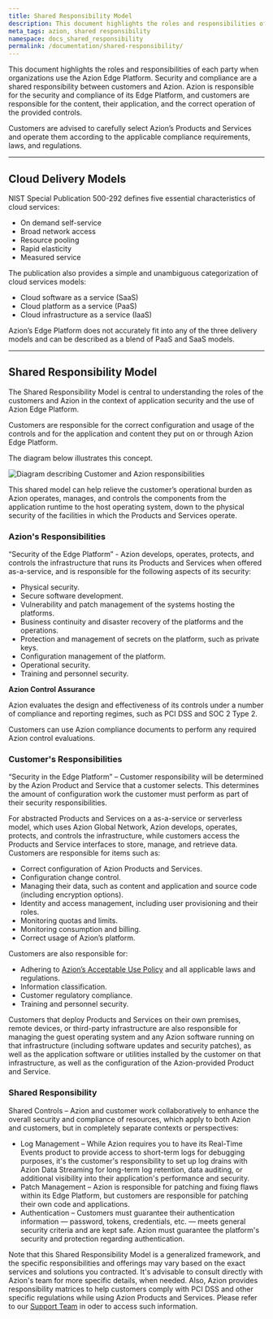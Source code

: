```yaml
---
title: Shared Responsibility Model
description: This document highlights the roles and responsibilities of each party when organizations use the Azion Edge Platform.
meta_tags: azion, shared responsibility
namespace: docs_shared_responsibility
permalink: /documentation/shared-responsibility/
---
```


This document highlights the roles and responsibilities of each party when organizations use the Azion Edge Platform. Security and compliance are a shared responsibility between customers and Azion. Azion is responsible for the security and compliance of its Edge Platform, and customers are responsible for the content, their application, and the correct operation of the provided controls.

Customers are advised to carefully select Azion’s Products and Services and operate them according to the applicable compliance requirements, laws, and regulations.

---

## Cloud Delivery Models

NIST Special Publication 500-292 defines five essential characteristics of cloud services:

- On demand self-service 
- Broad network access 
- Resource pooling 
- Rapid elasticity 
- Measured service

The publication also provides a simple and unambiguous categorization of cloud services models:

- Cloud software as a service (SaaS)
- Cloud platform as a service (PaaS)
- Cloud infrastructure as a service (IaaS)

Azion’s Edge Platform does not accurately fit into any of the three delivery models and can be described as a blend of PaaS and SaaS models.

---

## Shared Responsibility Model

The Shared Responsibility Model is central to understanding the roles of the customers and Azion in the context of application security and the use of Azion Edge Platform.

Customers are responsible for the correct configuration and usage of the controls and for the application and content they put on or through Azion Edge Platform.

The diagram below illustrates this concept.

![Diagram describing Customer and Azion responsibilities](/assets/docs/images/uploads/shared-responsibility.png)

This shared model can help relieve the customer’s operational burden as Azion operates, manages, and controls the components from the application runtime to the host operating system, down to the physical security of the facilities in which the Products and Services operate. 

### Azion's Responsibilities

“Security of the Edge Platform” - Azion develops, operates, protects, and controls the infrastructure that runs its Products and Services when offered as-a-service, and is responsible for the following aspects of its security:

- Physical security.
- Secure software development.
- Vulnerability and patch management of the systems hosting the platforms.
- Business continuity and disaster recovery of the platforms and the operations.
- Protection and management of secrets on the platform, such as private keys.
- Configuration management of the platform.
- Operational security.
- Training and personnel security.

**Azion Control Assurance**

Azion evaluates the design and effectiveness of its controls under a number of compliance and reporting regimes, such as PCI DSS and SOC 2 Type 2.

Customers can use Azion compliance documents to perform any required Azion control evaluations.

### Customer's Responsibilities

“Security in the Edge Platform” – Customer responsibility will be determined by the Azion Product and Service that a customer selects. This determines the amount of configuration work the customer must perform as part of their security responsibilities.

For abstracted Products and Services on a as-a-service or serverless model, which uses Azion Global Network, Azion develops, operates, protects, and controls the infrastructure, while customers access the Products and Service interfaces to store, manage, and retrieve data. Customers are responsible for items such as:

- Correct configuration of Azion Products and Services.
- Configuration change control.
- Managing their data, such as content and application and source code (including encryption options).
- Identity and access management, including user provisioning and their roles.
- Monitoring quotas and limits.
- Monitoring consumption and billing.
- Correct usage of Azion’s platform.

Customers are also responsible for:

- Adhering to [Azion’s Acceptable Use Policy](/en/documentation/agreements/acceptable-use-policy/) and all applicable laws and regulations.
- Information classification.
- Customer regulatory compliance.
- Training and personnel security.

Customers that deploy Products and Services on their own premises, remote devices, or third-party infrastructure are also responsible for managing the guest operating system and any Azion software running on that infrastructure (including software updates and security patches), as well as the application software or utilities installed by the customer on that infrastructure, as well as the configuration of the Azion-provided Product and Service.

### Shared Responsibility

Shared Controls – Azion and customer work collaboratively to enhance the overall security and compliance of resources, which apply to both Azion and customers, but in completely separate contexts or perspectives:

- Log Management – While Azion requires you to have its Real-Time Events product to provide access to short-term logs for debugging purposes, it's the customer's responsibility to set up log drains with Azion Data Streaming for long-term log retention, data auditing, or additional visibility into their application's performance and security.
- Patch Management – Azion is responsible for patching and fixing flaws within its Edge Platform, but customers are responsible for patching their own code and applications.
- Authentication – Customers must guarantee their authentication information — password, tokens, credentials, etc. — meets general security criteria and are kept safe. Azion must guarantee the platform's security and protection regarding authentication.

Note that this Shared Responsibility Model is a generalized framework, and the specific responsibilities and offerings may vary based on the exact services and solutions you contracted. It's advisable to consult directly with Azion's team for more specific details, when needed. Also, Azion provides responsibility matrices to help customers comply with PCI DSS and other specific regulations while using Azion Products and Services. Please refer to our [Support Team](/en/documentation/services/support/#service-channels) in oder to access such information.
